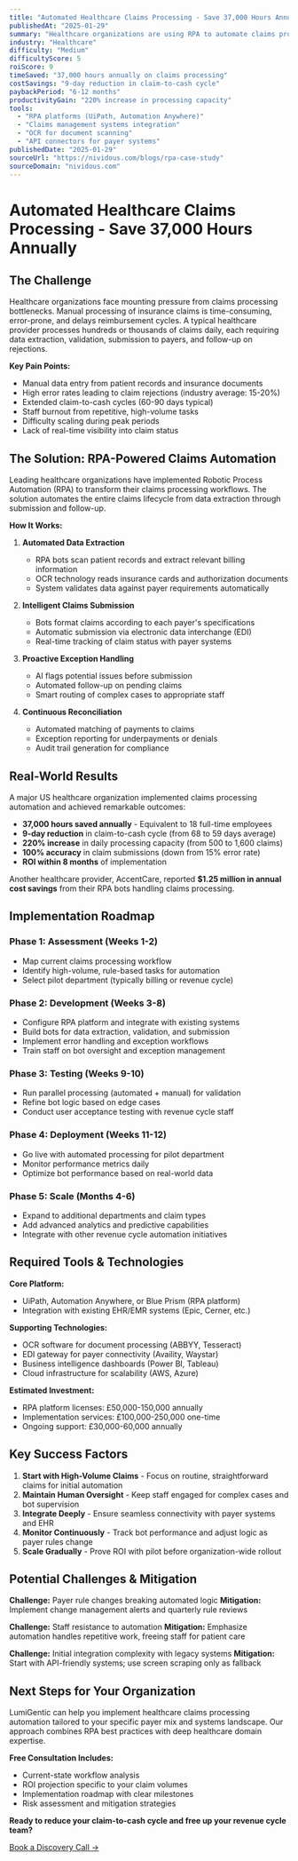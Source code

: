 ```yaml
---
title: "Automated Healthcare Claims Processing - Save 37,000 Hours Annually"
publishedAt: "2025-01-29"
summary: "Healthcare organizations are using RPA to automate claims processing, achieving 37,000 hours in annual savings, reducing claim-to-cash cycles by 9 days, and increasing processing capacity by 220% with perfect accuracy."
industry: "Healthcare"
difficulty: "Medium"
difficultyScore: 5
roiScore: 9
timeSaved: "37,000 hours annually on claims processing"
costSavings: "9-day reduction in claim-to-cash cycle"
paybackPeriod: "6-12 months"
productivityGain: "220% increase in processing capacity"
tools:
  - "RPA platforms (UiPath, Automation Anywhere)"
  - "Claims management systems integration"
  - "OCR for document scanning"
  - "API connectors for payer systems"
publishedDate: "2025-01-29"
sourceUrl: "https://nividous.com/blogs/rpa-case-study"
sourceDomain: "nividous.com"
---
```


# Automated Healthcare Claims Processing - Save 37,000 Hours Annually

## The Challenge

Healthcare organizations face mounting pressure from claims processing bottlenecks. Manual processing of insurance claims is time-consuming, error-prone, and delays reimbursement cycles. A typical healthcare provider processes hundreds or thousands of claims daily, each requiring data extraction, validation, submission to payers, and follow-up on rejections.

**Key Pain Points:**
- Manual data entry from patient records and insurance documents
- High error rates leading to claim rejections (industry average: 15-20%)
- Extended claim-to-cash cycles (60-90 days typical)
- Staff burnout from repetitive, high-volume tasks
- Difficulty scaling during peak periods
- Lack of real-time visibility into claim status

## The Solution: RPA-Powered Claims Automation

Leading healthcare organizations have implemented Robotic Process Automation (RPA) to transform their claims processing workflows. The solution automates the entire claims lifecycle from data extraction through submission and follow-up.

**How It Works:**

1. **Automated Data Extraction**
   - RPA bots scan patient records and extract relevant billing information
   - OCR technology reads insurance cards and authorization documents
   - System validates data against payer requirements automatically

2. **Intelligent Claims Submission**
   - Bots format claims according to each payer's specifications
   - Automatic submission via electronic data interchange (EDI)
   - Real-time tracking of claim status with payer systems

3. **Proactive Exception Handling**
   - AI flags potential issues before submission
   - Automated follow-up on pending claims
   - Smart routing of complex cases to appropriate staff

4. **Continuous Reconciliation**
   - Automated matching of payments to claims
   - Exception reporting for underpayments or denials
   - Audit trail generation for compliance

## Real-World Results

A major US healthcare organization implemented claims processing automation and achieved remarkable outcomes:

- **37,000 hours saved annually** - Equivalent to 18 full-time employees
- **9-day reduction** in claim-to-cash cycle (from 68 to 59 days average)
- **220% increase** in daily processing capacity (from 500 to 1,600 claims)
- **100% accuracy** in claim submissions (down from 15% error rate)
- **ROI within 8 months** of implementation

Another healthcare provider, AccentCare, reported **$1.25 million in annual cost savings** from their RPA bots handling claims processing.

## Implementation Roadmap

### Phase 1: Assessment (Weeks 1-2)
- Map current claims processing workflow
- Identify high-volume, rule-based tasks for automation
- Select pilot department (typically billing or revenue cycle)

### Phase 2: Development (Weeks 3-8)
- Configure RPA platform and integrate with existing systems
- Build bots for data extraction, validation, and submission
- Implement error handling and exception workflows
- Train staff on bot oversight and exception management

### Phase 3: Testing (Weeks 9-10)
- Run parallel processing (automated + manual) for validation
- Refine bot logic based on edge cases
- Conduct user acceptance testing with revenue cycle staff

### Phase 4: Deployment (Weeks 11-12)
- Go live with automated processing for pilot department
- Monitor performance metrics daily
- Optimize bot performance based on real-world data

### Phase 5: Scale (Months 4-6)
- Expand to additional departments and claim types
- Add advanced analytics and predictive capabilities
- Integrate with other revenue cycle automation initiatives

## Required Tools & Technologies

**Core Platform:**
- UiPath, Automation Anywhere, or Blue Prism (RPA platform)
- Integration with existing EHR/EMR systems (Epic, Cerner, etc.)

**Supporting Technologies:**
- OCR software for document processing (ABBYY, Tesseract)
- EDI gateway for payer connectivity (Availity, Waystar)
- Business intelligence dashboards (Power BI, Tableau)
- Cloud infrastructure for scalability (AWS, Azure)

**Estimated Investment:**
- RPA platform licenses: £50,000-150,000 annually
- Implementation services: £100,000-250,000 one-time
- Ongoing support: £30,000-60,000 annually

## Key Success Factors

1. **Start with High-Volume Claims** - Focus on routine, straightforward claims for initial automation
2. **Maintain Human Oversight** - Keep staff engaged for complex cases and bot supervision
3. **Integrate Deeply** - Ensure seamless connectivity with payer systems and EHR
4. **Monitor Continuously** - Track bot performance and adjust logic as payer rules change
5. **Scale Gradually** - Prove ROI with pilot before organization-wide rollout

## Potential Challenges & Mitigation

**Challenge:** Payer rule changes breaking automated logic
**Mitigation:** Implement change management alerts and quarterly rule reviews

**Challenge:** Staff resistance to automation
**Mitigation:** Emphasize automation handles repetitive work, freeing staff for patient care

**Challenge:** Initial integration complexity with legacy systems
**Mitigation:** Start with API-friendly systems; use screen scraping only as fallback

## Next Steps for Your Organization

LumiGentic can help you implement healthcare claims processing automation tailored to your specific payer mix and systems landscape. Our approach combines RPA best practices with deep healthcare domain expertise.

**Free Consultation Includes:**
- Current-state workflow analysis
- ROI projection specific to your claim volumes
- Implementation roadmap with clear milestones
- Risk assessment and mitigation strategies

**Ready to reduce your claim-to-cash cycle and free up your revenue cycle team?**

[Book a Discovery Call →](/#contact)
